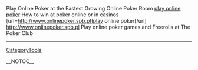 Play Online Poker at the Fastest Growing Online Poker Room <a href="http://www.onlinepoker.spb.pl">play online poker</a> How to win at poker online or in casinos [url=http://www.onlinepoker.spb.pl]play online poker[/url] http://www.onlinepoker.spb.pl Play online poker games and Freerolls at The Poker Club
----
[[CategoryTools]]

__NOTOC__